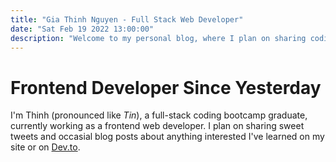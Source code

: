 ```yaml
---
title: "Gia Thinh Nguyen - Full Stack Web Developer"
date: "Sat Feb 19 2022 13:00:00"
description: "Welcome to my personal blog, where I plan on sharing coding tutorials and occasional blog posts on my new career as a web developer since 2021."
---
```


# Frontend Developer Since Yesterday

I'm Thinh (pronounced like _Tin_), a full-stack coding bootcamp graduate, currently working as a frontend web developer. I plan on sharing sweet tweets and occasial blog posts about
anything interested I've learned on my site or on [Dev.to](https://dev.to/gthinh).
